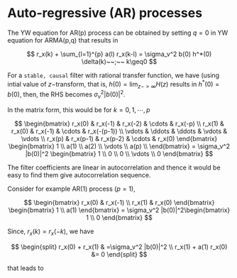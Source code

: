 # Auto-regressive (AR) processes

The YW equation for AR(p) process can be obtained by setting $q=0$ in YW equation for ARMA(p,q) that results in

$$ 
 r_x(k) + \sum_{l=1}^{p} a(l) r_x(k-l)  = \sigma_v^2  b(0)  h^*(0) \delta(k)~~;~~ k\geq0
$$

For a `stable, causal` filter with rational transfer function, we have (using intial value of $z-$transform, that is, $h(0) = \lim_{z->\infty} H(z)$ results in $h^*(0)=b(0)$, then, the RHS becomes $\sigma_v^2 |b(0)|^2$.

In the matrix form, this would be for $k=0,1,\cdots,p$

$$
\begin{bmatrix}
r_x(0) &     r_x(-1)  &   r_x(-2) & \cdots &  r_x(-p)  \\ 
r_x(1) &     r_x(0)  &    r_x(-1) &  \cdots &  r_x(-(p-1)) \\  
\vdots &     \ddots  &    \ddots &  \vdots &  \vdots  \\   
r_x(p) &    r_x(p-1)  &  r_x(p-2) & \cdots & r_x(0)  
\end{bmatrix}
\begin{bmatrix}  1 \\ a(1) \\ a(2)  \\ \vdots \\ a(p) \\
\end{bmatrix}
= \sigma_v^2 |b(0)|^2  \begin{bmatrix}  1 \\ 0 \\ 0  \\ \vdots \\ 0  
\end{bmatrix}
$$

The filter coefficients are linear in autocorrelation and thence it would be easy to find them give autocorrelation sequence.

Consider for example AR(1) process ($p=1$),

$$
\begin{bmatrix}
r_x(0) &     r_x(-1)   \\ 
r_x(1) &     r_x(0)   
\end{bmatrix}
\begin{bmatrix}  1 \\ a(1)   
\end{bmatrix}
= \sigma_v^2 |b(0)|^2\begin{bmatrix}  1 \\ 0  
\end{bmatrix}
$$

Since, $r_x(k)=r_x(-k)$, we have

$$
\begin{split}
r_x(0) +     r_x(1)   & =\sigma_v^2 |b(0)|^2 \\ 
r_x(1) +     a(1) r_x(0) &= 0  
\end{split}
$$

that leads to
